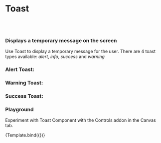 
<Meta title="Design System/Toast" component={Toast} />

# Toast
<br/><br/> 

### Displays a temporary message on the screen

Use Toast to display a temporary message for the user. There are 4 toast types available:
_alert_, _info_, _success_ and _warning_

<Preview withToolbar>
  <Story name="Standard">
    <Toast message="info toast" style={{position: 'relative', top: 'revert'}}/>
  </Story>
</Preview>

<ArgsTable of={Toast} />

### Alert Toast:

  <Story name="Alert">
    <Toast message="alert toast" type="alert" style={{position: 'relative', top: 'revert', marginLeft: '1rem'}}/>
  </Story>

### Warning Toast:

  <Story name="Warning">
    <Toast message="warning toast" type="warning" style={{position: 'relative', top: 'revert', marginLeft: '1rem'}}/>
  </Story>

### Success Toast:
  <Story name="Success">
    <Toast message="success toast" type="success" style={{position: 'relative', top: 'revert', marginLeft: '1rem'}} />
  </Story>

### Playground

Experiment with Toast Component with the Controls addon in the Canvas tab.


<Canvas>
  <Story name="Controls" args={{
   message: 'toast message',
   style: {position: 'relative', top: 'revert', marginLeft: '1rem'}
  }}>
    {Template.bind({})}
  </Story>
</Canvas> 